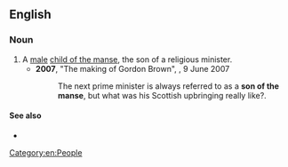==English==

===Noun===
{{en-noun|sons of the manse}}

# A [[male]] [[child of the manse]], the son of a religious minister.
#* '''2007''', "The making of Gordon Brown", ''{{w|The Telegraph}}'', 9 June 2007
#*: The next prime minister is always referred to as a '''son of the manse''', but what was his Scottish upbringing really like?.

====See also====
* {{l|en|daughter of the manse}}

[[Category:en:People]]